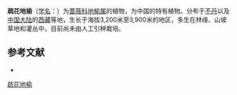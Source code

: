 {{Speciesbox
| name = 疏花地榆
| status = 
| status_system = 
| image =
| genus = Sanguisorba
| species = dissita
| authority = Wall. ex
}}

'''疏花地榆'''（[[学名|学名]]：{{lang|la|'''''Sanguisorba dissita'''''}}）为[[蔷薇科|蔷薇科]][[地榆属|地榆属]]的植物，为中国的特有植物。分布于[[不丹|不丹]]以及[[中国大陆|中国大陆]]的[[西藏|西藏]]等地，生长于海拔3,200米至3,900米的地区，多生在林缘、山坡草地和灌丛中，目前尚未由人工引种栽培。

== 参考文献 ==
<div class="references-small">
* {{cite web| url =http://www.bioinfo.cn/db05/KmzwSpecies.php?action=view&id=19367| title =疏花地榆| work =《中国高等植物数据库全库》| publisher =中国科学院微生物研究所| author =昆明植物研究所| accessdate =2009-02-25| deadurl =yes| archiveurl =https://web.archive.org/web/20160305070304/http://www.bioinfo.cn/db05/KmzwSpecies.php?action=view&id=19367| archivedate =2016-03-05}}
</div>
{{Taxonbar|from=Q15230592}}

[[Category:地榆属|疏花地榆]]


{{植物小作品}}